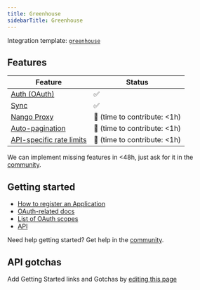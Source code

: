 ```yaml
---
title: Greenhouse
sidebarTitle: Greenhouse
---
```


Integration template: [`greenhouse`](https://nango.dev/providers.yaml)

## Features

| Feature                                                                          | Status                          |
| -------------------------------------------------------------------------------- | ------------------------------- |
| [Auth (OAuth)](/nango-auth)                                                      | ✅                              |
| [Sync](/nango-sync)                                                              | ✅                              |
| [Nango Proxy](/nango-sync/guides/nango-proxy)                          | 🚫 (time to contribute: &lt;1h) |
| [Auto-pagination](/nango-sync/configuration#auto-pagination)                     | 🚫 (time to contribute: &lt;1h) |
| [API-specific rate limits](/nango-sync/configuration#rate-limits-retry-policies) | 🚫 (time to contribute: &lt;1h) |

<Tip>We can implement missing features in &lt;48h, just ask for it in the [community](https://nango.dev/slack).</Tip>
## Getting started

-   [How to register an Application](https://developers.greenhouse.io/candidate-ingestion.html#authentication)
-   [OAuth-related docs](https://developers.greenhouse.io/candidate-ingestion.html#introduction)
-   [List of OAuth scopes](https://developers.greenhouse.io/candidate-ingestion.html#oauth-scopes)
-   [API](https://developers.greenhouse.io/candidate-ingestion.html#candidates)

<Tip>Need help getting started? Get help in the [community](https://nango.dev/slack).</Tip>

## API gotchas

<Note>Add Getting Started links and Gotchas by [editing this page](https://github.com/nangohq/nango/tree/master/docs-v2/integrations/all/greenhouse.mdx)</Note>
